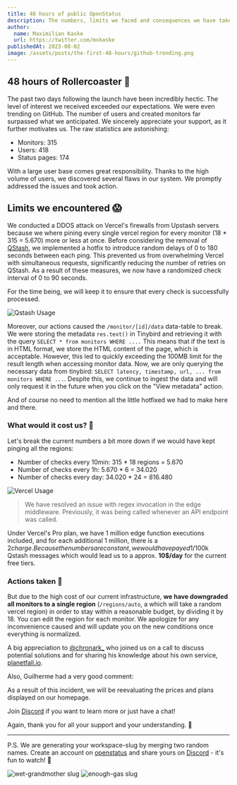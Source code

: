 ---
title: 48 hours of public OpenStatus
description: The numbers, limits we faced and consequences we have taken.
author:
  name: Maximilian Kaske
  url: https://twitter.com/mxkaske
publishedAt: 2023-08-02
image: /assets/posts/the-first-48-hours/github-trending.png
---

## 48 hours of Rollercoaster 🎢

The past two days following the launch have been incredibly hectic. The level of
interest we received exceeded our expectations. We were even trending on GitHub.
The number of users and created monitors far surpassed what we anticipated. We
sincerely appreciate your support, as it further motivates us. The raw
statistics are astonishing:

- Monitors: 315
- Users: 418
- Status pages: 174

With a large user base comes great responsibility. Thanks to the high volume of
users, we discovered several flaws in our system. We promptly addressed the
issues and took action.

## Limits we encountered 😱

We conducted a DDOS attack on Vercel's firewalls from Upstash servers because we
where pining every single vercel region for every monitor (18 \* 315 = 5.670)
more or less at once. Before considering the removal of
[QStash](http://upstash.com/qstash?ref=openstatus), we implemented a hotfix to
introduce random delays of 0 to 180 seconds between each ping. This prevented us
from overwhelming Vercel with simultaneous requests, significantly reducing the
number of retries on QStash. As a result of these measures, we now have a
randomized check interval of 0 to 90 seconds.

For the time being, we will keep it to ensure that every check is successfully
processed.

![Qstash Usage](/assets/posts/the-first-48-hours/qstash-usage.png)

Moreover, our actions caused the `/monitor/[id]/data` data-table to break. We
were storing the metadata `res.text()` in Tinybird and retrieving it with the
query `SELECT * from monitors WHERE ....` This means that if the text is in HTML
format, we store the HTML content of the page, which is acceptable. However,
this led to quickly exceeding the 100MB limit for the result length when
accessing monitor data. Now, we are only querying the necessary data from
tinybird: `SELECT latency, timestamp, url, ... from monitors WHERE ...`. Despite
this, we continue to ingest the data and will only request it in the future when
you click on the "View metadata" action.

And of course no need to mention all the little hotfixed we had to make here and
there.

### What would it cost us? 💸

Let's break the current numbers a bit more down if we would have kept pinging
all the regions:

- Number of checks every 10min: 315 \* 18 regions = 5.670
- Number of checks every 1h: 5.670 \* 6 = 34.020
- Number of checks every day: 34.020 \* 24 = 816.480

![Vercel Usage](/assets/posts/the-first-48-hours/vercel-usage.png)

> We have resolved an issue with regex invocation in the edge middleware.
> Previously, it was being called whenever an API endpoint was called.

Under Vercel's Pro plan, we have 1 million edge function executions included,
and for each additional 1 million, there is a
$2 charge. Because the numbers are constant, we would have payed
1$/100k Qstash
messages which would lead us to a approx. **10$/day** for the current free
tiers.

### Actions taken 👷

But due to the high cost of our current infrastructure, **we have downgraded all
monitors to a single region** (`/regions/auto`, a which will take a random
vercel region) in order to stay within a reasonable budget, by dividing it
by 18. You can edit the region for each monitor. We apologize for any
inconvenience caused and will update you on the new conditions once everything
is normalized.

A big appreciation to [@chronark\_](https://twitter.com/chronark_) who joined us
on a call to discuss potential solutions and for sharing his knowledge about his
own service, [planetfall.io](https://planetfall.io).

Also, Guilherme had a very good comment:

<Tweet id="1686482013685940224" />

As a result of this incident, we will be reevaluating the prices and plans
displayed on our homepage.

Join [Discord](https://openstatus.dev/discord) if you want to learn more or just
have a chat!

Again, thank you for all your support and your understanding. 🙏

---

P.S. We are generating your workspace-slug by merging two random names. Create
an account on [openstatus](https://openstatus.dev) and share yours on
[Discord](https://openstatus.dev/discord) - it's fun to watch! 🍿

![wet-grandmother slug](/assets/posts/the-first-48-hours/wet-grandmother-workspace-slug.png)
![enough-gas slug](/assets/posts/the-first-48-hours/enough-gas-workspace-slug.png)
